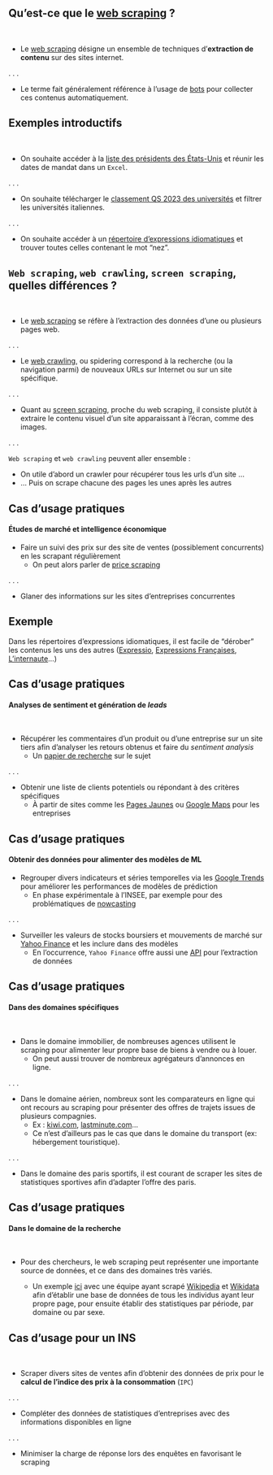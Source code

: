 ## Qu'est-ce que le [web scraping](https://librarycarpentry.org/lc-webscraping/01-introduction/index.html) ?

<br>

- Le [web scraping](https://fr.wikipedia.org/wiki/Web_scraping) désigne un ensemble de techniques d'__extraction de contenu__ sur des sites internet.

. . .

- Le terme fait généralement référence à l'usage de [bots](https://en.wikipedia.org/wiki/Internet_bot) pour collecter ces contenus automatiquement.


## Exemples introductifs

<br>

- On souhaite accéder à la [liste des présidents des États-Unis](https://fr.wikipedia.org/wiki/Liste_des_pr%C3%A9sidents_des_%C3%89tats-Unis) et réunir les dates de mandat dans un `Excel`.

. . .

- On souhaite télécharger le [classement QS 2023 des universités](https://www.universityrankings.ch/results/QS/2023) et filtrer les universités italiennes.

. . .


- On souhaite accéder à un [répertoire d'expressions idiomatiques](https://fr.wiktionary.org/wiki/Annexe:Expressions_en_fran%C3%A7ais) et trouver toutes celles contenant le mot "nez".


## `Web scraping`, `web crawling`, `screen scraping`, quelles différences ? {.smaller}

<br>

- Le [web scraping](https://en.wikipedia.org/wiki/Web_scraping) se réfère à l'extraction des données d'une ou plusieurs pages web.

. . .

- Le [web crawling](https://en.wikipedia.org/wiki/Web_crawler), ou [spidering]{.blue2} correspond à la recherche (ou la navigation parmi) de nouveaux URLs sur Internet ou sur un site spécifique.

. . .

- Quant au [screen scraping](https://en.wikipedia.org/wiki/Data_scraping#Screen_scraping), proche du web scraping, il consiste plutôt à extraire le contenu visuel d'un site apparaissant à l'écran, comme des images.

. . .

::: {.callout-note}
`Web scraping` et `web crawling` peuvent aller ensemble : 

- On utile d'abord un crawler pour récupérer tous les urls d'un site ...
- ... Puis on scrape chacune des pages les unes après les autres
:::

## Cas d'usage pratiques

#### Études de marché et intelligence économique

- Faire un suivi des prix sur des site de ventes (possiblement concurrents) en les scrapant régulièrement
    + On peut alors parler de [price scraping](https://www.minderest.com/fr/blog/qu-est-ce-que-price-scraping)
 
. . . 

- Glaner des informations sur les sites d'entreprises concurrentes

::: {.callout-tip}
## Exemple

Dans les répertoires d'expressions idiomatiques, il est facile de "dérober" les contenus les uns des autres ([Expressio](https://www.expressio.fr/toutes-les-expressions), [Expressions Françaises](https://www.expressions-francaises.fr/), [L'internaute](https://www.linternaute.fr/expression/)...)
:::


## Cas d'usage pratiques

#### Analyses de sentiment et génération de _leads_

<br>

- Récupérer les commentaires d'un produit ou d'une entreprise sur un site tiers afin d'analyser les retours obtenus et faire du _sentiment analysis_
    + Un [papier de recherche](https://doi.org/10.1007/978-3-030-16660-1_66) sur le sujet

. . .

- Obtenir une liste de clients potentiels ou répondant à des critères spécifiques 
    + À partir de sites comme les [Pages Jaunes](https://www.pagesjaunes.fr/pagesblanches) ou [Google Maps](https://www.google.com/business/) pour les entreprises


## Cas d'usage pratiques

#### Obtenir des données pour alimenter des modèles de ML

- Regrouper divers indicateurs et séries temporelles via les [Google Trends](https://trends.google.fr/trends/?geo=FR) pour améliorer les performances de modèles de prédiction
    + En phase expérimentale à l'INSEE, par exemple pour des problématiques de [nowcasting](https://statistics-awards.eu/competitions/3)

. . .

- Surveiller les valeurs de stocks boursiers et mouvements de marché sur [Yahoo Finance](https://fr.finance.yahoo.com/) et les inclure dans des modèles
    + En l'occurrence, `Yahoo Finance` offre aussi une [API](https://algotrading101.com/learn/yahoo-finance-api-guide/) pour l'extraction de données


## Cas d'usage pratiques {.smaller}

#### Dans des domaines spécifiques

<br>

- Dans le domaine immobilier, de nombreuses agences utilisent le scraping pour alimenter leur propre base de biens à vendre ou à louer.
    + On peut aussi trouver de nombreux agrégateurs d'annonces en ligne.

. . .

- Dans le domaine aérien, nombreux sont les comparateurs en ligne qui ont recours au scraping pour présenter des offres de trajets issues de plusieurs compagnies.
    + Ex : [kiwi.com](https://www.kiwi.com/fr/), [lastminute.com](https://www.fr.lastminute.com/)...
    + Ce n'est d'ailleurs pas le cas que dans le domaine du transport (ex: hébergement touristique).

. . .

- Dans le domaine des paris sportifs, il est courant de scraper les sites de statistiques sportives afin d'adapter l'offre des paris.


## Cas d'usage pratiques

#### Dans le domaine de la recherche

<br>

- Pour des chercheurs, le web scraping peut représenter une importante source de données, et ce dans des domaines très variés.

    + Un exemple [ici](https://doi.org/10.1038/s41597-022-01369-4) avec une équipe ayant scrapé [Wikipedia](https://fr.wikipedia.org/wiki/Wikip%C3%A9dia:Accueil_principal) et [Wikidata](https://www.wikidata.org/wiki/Wikidata:Main_Page) afin d'établir une base de données de tous les individus ayant leur propre page, pour ensuite établir des statistiques par période, par domaine ou par sexe. 


## Cas d'usage pour un INS

<br>

- Scraper divers sites de ventes afin d'obtenir des données de prix pour le __calcul de l'indice des prix à la consommation__ (`IPC`)

. . .

- Compléter des données de statistiques d'entreprises avec des informations disponibles en ligne

. . .

- Minimiser la charge de réponse lors des enquêtes en favorisant le scraping
